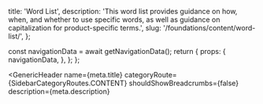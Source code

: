   title: 'Word List',
  description:
    'This word list provides guidance on how, when, and whether to use specific words, as well as guidance on capitalization for product-specific terms.',
  slug: '/foundations/content/word-list/',
};




  const navigationData = await getNavigationData();
  return {
    props: {
      navigationData,
    },
  };
};

<GenericHeader
  name={meta.title}
  categoryRoute={SidebarCategoryRoutes.CONTENT}
  shouldShowBreadcrumbs={false}
  description={meta.description}
>
  <PageHeaderSeparator>
    <Separator orientation="horizontal"/>
  </PageHeaderSeparator>
</GenericHeader>

<WordsList />
